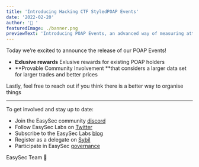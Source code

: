 ```yaml
---
title: 'Introducing Hacking CTF StyledPOAP Events'
date: '2022-02-20'
author: '🦄 '
featuredImage: ./banner.png
previewText: 'Introducing POAP Events, an advanced way of measuring attendance to various Events that are organised'
---
```


Today we’re excited to announce the release of our POAP Events! 
- **Exlusive rewards** Exlusive rewards for existing POAP holders
- **Provable Community Involvement **that considers a larger data set for larger trades and better prices

Lastly, feel free to reach out if you think there is a better way to organise things 


---

To get involved and stay up to date:

- Join the EasySec community [discord](https://discord.com/invite/FCfyBSbCU5)
- Follow EasySec Labs on [Twitter](https://twitter.com/Uniswap)
- Subscribe to the EasySec Labs [blog](https://uniswap.org/rss.xml)
- Register as a delegate on [Sybil](https://sybil.org/#/delegates/uniswap)
- Participate in EasySec [governance](https://gov.uniswap.org/)

EasySec Team 🦄
